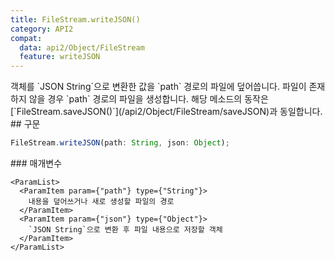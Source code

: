 ```yaml
---
title: FileStream.writeJSON()
category: API2
compat:
  data: api2/Object/FileStream
  feature: writeJSON
---
```


<Section>
  객체를 `JSON String`으로 변환한 값을 `path` 경로의 파일에 덮어씁니다. 파일이 존재하지 않을 경우 `path` 경로의 파일을 생성합니다. 해당 메소드의 동작은
  [`FileStream.saveJSON()`](/api2/Object/FileStream/saveJSON)과 동일합니다.
</Section>
<Section>
  ## 구문

  ~~~js
  FileStream.writeJSON(path: String, json: Object);
  ~~~

  <Section>
    ### 매개변수

    <ParamList>
      <ParamItem param={"path"} type={"String"}>
        내용을 덮어쓰거나 새로 생성할 파일의 경로
      </ParamItem>
      <ParamItem param={"json"} type={"Object"}>
        `JSON String`으로 변환 후 파일 내용으로 저장할 객체
      </ParamItem>
    </ParamList>
  </Section>
</Section>